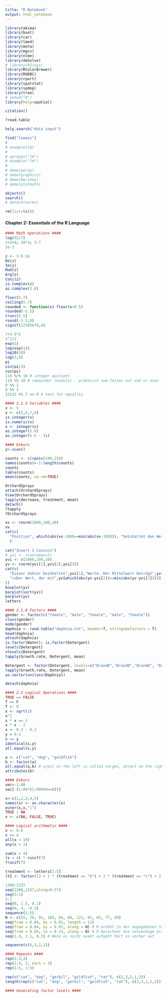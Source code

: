 ```yaml
---
title: "R Notebook"
output: html_notebook
---
```


```r
library(akima)
library(boot)
library(car)
library(lme4)
library(meta)
library(mgcv)
library(nlme)
library(deSolve)
# library(R2jags)
library(RColorBrewer)
library(RODBC)
library(rpart)
library(spatstat)
library(spdep)
library(tree)
# setwd("R")
library(help=spatial)
```

```r

citation()

?read.table

help.search("data input")

find("lowess")
# 
# example(lm)
# 
# apropos("lm")
# example("lm")
# 
# demo(persp)
# demo(graphics)
# demo(Hershey)
# demo(plotmath)

objects()
search()
# detach(worms)

rm(list=ls())

```
#### Chapter 2: Essentials of the R Language ####

```r

#### Math operations ####
log(42/7)
2+3+4; 28*3; 3-7
2e-3

z <- 3.6-5i
Re(z)
Im(z)
Mod(z)
Arg(z)
Conj(z)
is.complex(z)
as.complex(3.8)

floor(5.7)
ceiling(5.7)
rounded <- function(x) floor(x+0.5)
rounded(-5.5)
trunc(5.5)
round(-5.5,0)
signif(12345678,4)

7+3-5*2
3^2/2
exp(1)
log(exp(1))
log10(10)
log(3,8)
pi
sin(pi/2)
cos(pi)
119 %/% 10 # integer quotient
119 %% 10 # remainder (modulo) - praktisch zum Testen auf odd or even
9 %% 2
8 %% 2
15232 %% 7 == 0 # test for equality

#### 2.1.5 Variables ####
x <- 5
x <- c(5,6,7,8)
is.integer(x)
is.numeric(x)
x <- integer(x)
as.integer(5.6)
as.integer(5.6 - 3i)

#### Exkurs
y<-scan()

counts <- c(rpois(100,25))
names(counts)<-1:length(counts)
counts
table(counts)
mean(counts, na.rm=TRUE)

OrchardSprays
attach(OrchardSprays)
View(OrchardSprays)
tapply(decrease, treatment, mean)
detach()
?tapply
?OrchardSprays

xv <- rnorm(1000,100,10)
xv
cat(c(
  "Position", which(abs(xv-100)==min(abs(xv-100))), "beinhaltet den Wert", xv[which(abs(xv-100)==min(abs(xv-100)))], "der am nächsten an 100 liegt.")
  )
  
cat("Insert 3 Coins\n")
# yvi <- scan(nmax=3)
yvi <- c(1000,100,10)
yv <- rnorm(yvi[1],yvi[2],yvi[3])
cat(c(
  "Dieser Vektor beinhaltet",yvi[1],"Werte. Der Mittelwert beträgt",yvi[2],"und die Standardabweichung",yvi[3],
  "\nDer Wert, der mit",yv[which(abs(yv-yvi[2])==min(abs(yv-yvi[2])))], "am nächsten am Mittelwert",yvi[2],"liegt befindet sich auf Position",which(abs(yv-yvi[2])==min(abs(yv-yvi[2]))),"."
))
boxplot(yv)
barplot(sort(yv))
barplot(yv)
letters

#### 2.1.8 Factors #### 
gender <- factor(c("female", "male", "female", "male", "female"))
class(gender)
mode(gender)
daphnia <- read.table("daphnia.txt", header=T, stringsAsFactors = T)
head(daphnia)
attach(daphnia)
is.factor(Water); is.factor(Detergent)
levels(Detergent)
nlevels(Detergent)
tapply(Growth.rate, Detergent, mean)

Detergent <- factor(Detergent, levels=c("BrandD","BrandB","BrandA", "BrandC")) # Reihenfolge der Faktoren ändern
tapply(Growth.rate, Detergent, mean)
as.vector(unclass(Daphnia))

detach(daphnia)
```

```r
#### 2.2 Logical Operations ####
TRUE == FALSE
T == F
T <- 0
x <- sqrt(2)
x^2 
x * x == 2
x * x - 2
x <- 0.3 - 0.2
y = 0.1
x == y
identical(x,y)
all.equal(x,y)

a <- c("cat", "dog", "goldfish")
b <- factor(a)
all.equal(a,b) # oject on the left is called target, object on the right is called current
attributes(b)

#### Exkurs
vec<-1:80
vec[-(1:80*(1:80%%9==0))]

x<-c(1,2,3,4,5)
names(x) <- as.character(x)
outer(x,x,"|")
TRUE | NA
x <- c(NA, FALSE, TRUE)

#### Logical arithmetic ####
x <- 0:6
x <= 4
all(x < 10)
any(x > 1)

sum(x > 4)
(x < 4) * runif(7)
?runif(7)

treatment <- letters[1:5]
(t2 <- factor(13 + 1 * (treatment == "b") + 2 * (treatment == "c") + 2 * (treatment == "d")))

```

```r

1300:1337
seq(1300,1337,along=0:37)
seq(5:1)
5:1
seq(0, 1.5, 0.1)
seq(6, 4, -0.2)
sequence(1:5)
N <- c(55, 76, 92, 103, 84, 88, 121, 91, 65, 77, 99)
seq(from = 0.04, by = 0.01, length = 11)
seq(from = 0.04, by = 0.01, along = N) # R erhöht in der angegebenen Schrittgröße bis die Faktorlänge erreicht ist
seq(from = 0.04, to = 0.14, along = N) # R berechnet die notwendige Größe der Schritte für die Länge des Faktors
seq(1.4, 2.1, 0.3) # Wenn es nicht exakt aufgeht hört es vorher auf

sequence(c(4,3,2,1))

#### Repeats ####
rep(1:3,3)
rep(1:4, 2, each = 3)
rep(1:5, 1:5)

rep(c("cat", "dog", "gerbil", "goldfish", "rat"), c(2,3,2,1,3))
length(rep(c("cat", "dog", "gerbil", "goldfish", "rat"), c(2,3,2,1,3)))

#### Generating factor levels ####

```

